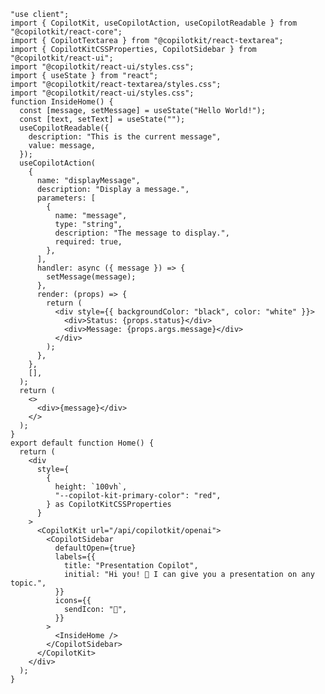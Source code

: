 
```tsx 
"use client";
import { CopilotKit, useCopilotAction, useCopilotReadable } from "@copilotkit/react-core";
import { CopilotTextarea } from "@copilotkit/react-textarea";
import { CopilotKitCSSProperties, CopilotSidebar } from "@copilotkit/react-ui";
import "@copilotkit/react-ui/styles.css";
import { useState } from "react";
import "@copilotkit/react-textarea/styles.css";
import "@copilotkit/react-ui/styles.css";
function InsideHome() {
  const [message, setMessage] = useState("Hello World!");
  const [text, setText] = useState("");
  useCopilotReadable({
    description: "This is the current message",
    value: message,
  });
  useCopilotAction(
    {
      name: "displayMessage",
      description: "Display a message.",
      parameters: [
        {
          name: "message",
          type: "string",
          description: "The message to display.",
          required: true,
        },
      ],
      handler: async ({ message }) => {
        setMessage(message);
      },
      render: (props) => {
        return (
          <div style={{ backgroundColor: "black", color: "white" }}>
            <div>Status: {props.status}</div>
            <div>Message: {props.args.message}</div>
          </div>
        );
      },
    },
    [],
  );
  return (
    <>
      <div>{message}</div>
    </>
  );
}
export default function Home() {
  return (
    <div
      style={
        {
          height: `100vh`,
          "--copilot-kit-primary-color": "red",
        } as CopilotKitCSSProperties
      }
    >
      <CopilotKit url="/api/copilotkit/openai">
        <CopilotSidebar
          defaultOpen={true}
          labels={{
            title: "Presentation Copilot",
            initial: "Hi you! 👋 I can give you a presentation on any topic.",
          }}
          icons={{
            sendIcon: "📩",
          }}
        >
          <InsideHome />
        </CopilotSidebar>
      </CopilotKit>
    </div>
  );
}
```
      